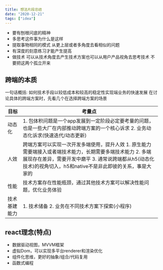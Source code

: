 ```yaml
---
title: 想法片段总结
date: "2020-12-21"
tags: ["idea"]
---
```


* 要有刨根问底的精神
* 多思考这件事为什么是这样
* 提取事物相同的模式 从更上层或者多角度去看相似的问题
* 有深度的刻意练习才能产生提高
* 做技术 可以从技术角度去产生技术方案也可以从用户产品视角去思考技术 不要把这两个孤立开来

## 跨端的本质
一句话概括: 如何技术手段以较低成本和较高的稳定性实现端业务的快速发展
在讨论具体的跨端方案时，先看几个在选择跨端方案的场景

| 目标 | 考量点 |
| ------ | ------ | 
| 动态化 | 	1. 包体积问题是一个app发展到一定阶段必定要考量的问题，也是一些大厂在内部推动跨端方案的一个核心诉求 2. 业务动态化诉求(快速迭代/动态更新)| 
| 人效 | 跨端方案可以实现一次开发多端使用，提升人效 1. 原生能力需要端接入或者端技术能力，长期需要多端技术能力 2. 多端展现存在差异，需要开发中磨平 3. 通常说跨端都从h5(动态化技术)的视角切入，h5和native不是非此即彼的关系，事是大家的   | 
| 性能 | 技术方案存在性能瓶颈，通过其他技术方案可以解决性能问题，优化业务体验 | 
| 技术基建能力    | 1. 技术储备 2. 业务在不同技术方案下探索(小程序) | 

## react理念(特点)
* 数据驱动视图，MVVM框架
* 虚拟Dom，可以实现多平台renderer和渲染优化
* 组件化思维，更好的抽象/组合/代码复用
* 函数式编程







   

   
